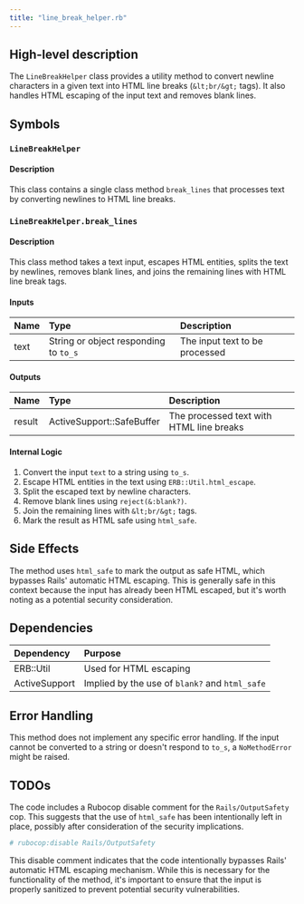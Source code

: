 ```yaml
---
title: "line_break_helper.rb"
---
```


## High-level description
The `LineBreakHelper` class provides a utility method to convert newline characters in a given text into HTML line breaks (`&lt;br/&gt;` tags). It also handles HTML escaping of the input text and removes blank lines.

## Symbols

### `LineBreakHelper`
#### Description
This class contains a single class method `break_lines` that processes text by converting newlines to HTML line breaks.

### `LineBreakHelper.break_lines`
#### Description
This class method takes a text input, escapes HTML entities, splits the text by newlines, removes blank lines, and joins the remaining lines with HTML line break tags.

#### Inputs
| Name | Type | Description |
|:-----|:-----|:------------|
| text | String or object responding to `to_s` | The input text to be processed |

#### Outputs
| Name | Type | Description |
|:-----|:-----|:------------|
| result | ActiveSupport::SafeBuffer | The processed text with HTML line breaks |

#### Internal Logic
1. Convert the input `text` to a string using `to_s`.
2. Escape HTML entities in the text using `ERB::Util.html_escape`.
3. Split the escaped text by newline characters.
4. Remove blank lines using `reject(&:blank?)`.
5. Join the remaining lines with `&lt;br/&gt;` tags.
6. Mark the result as HTML safe using `html_safe`.

## Side Effects
The method uses `html_safe` to mark the output as safe HTML, which bypasses Rails' automatic HTML escaping. This is generally safe in this context because the input has already been HTML escaped, but it's worth noting as a potential security consideration.

## Dependencies
| Dependency | Purpose |
|:-----------|:--------|
| ERB::Util | Used for HTML escaping |
| ActiveSupport | Implied by the use of `blank?` and `html_safe` |

## Error Handling
This method does not implement any specific error handling. If the input cannot be converted to a string or doesn't respond to `to_s`, a `NoMethodError` might be raised.

## TODOs
The code includes a Rubocop disable comment for the `Rails/OutputSafety` cop. This suggests that the use of `html_safe` has been intentionally left in place, possibly after consideration of the security implications.

```ruby
# rubocop:disable Rails/OutputSafety
```

This disable comment indicates that the code intentionally bypasses Rails' automatic HTML escaping mechanism. While this is necessary for the functionality of the method, it's important to ensure that the input is properly sanitized to prevent potential security vulnerabilities.